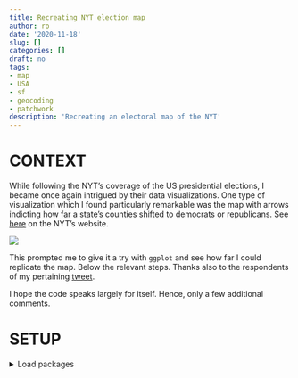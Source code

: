 ```yaml
---
title: Recreating NYT election map
author: ro
date: '2020-11-18'
slug: []
categories: []
draft: no
tags:
- map
- USA
- sf
- geocoding
- patchwork
description: 'Recreating an electoral map of the NYT'
---
```


# CONTEXT

While following the NYT's coverage of the US presidential elections, I became once again intrigued by their data visualizations. One type of visualization which I found particularly remarkable was the map with arrows indicting how far a state's counties shifted to democrats or republicans. See [here](https://www.nytimes.com/interactive/2020/11/07/us/elections/pennsylvania-counties-battleground-state.html){target="_blank"} on the NYT's website.

![](index_files/Capture.PNG)

This prompted me to give it a try with `ggplot` and see how far I could replicate the map. Below the relevant steps. Thanks also to the respondents of my pertaining [tweet](https://twitter.com/zoowalk/status/1325486039687782400){target="_blank"}.

I hope the code speaks largely for itself. Hence, only a few additional comments.

# SETUP

<details closed>

<summary>Load packages</summary>

Load the relevant packages.

```r
library(jsonlite)
library(ggtext)
library(extrafont)
loadfonts(device = "win", quiet = T)
library(sf)
library(patchwork)
library(knitr)
library(svglite)
library(tidyverse)

plot_bg_color <- readr::read_file(file=here::here("themes", "hugo-theme-basic", "static", "css",
                                                  "style.css")) %>% 
  str_extract(., regex("(?<=background-color:).*?(?=;)")) %>% str_trim()
```

<details closed>

<summary>Code: Define rmarkdown options</summary>

```r
knit_hooks$set(wrap = function(before, options, envir) {
  if (before) {
    paste0("<", options$wrap, ">")
  } else {
    paste0("</", options$wrap, ">")
  }
})

knitr::knit_hooks$set(crop = knitr::hook_pdfcrop)


knitr::opts_chunk$set(
 	fig.align = "left",
	message = FALSE,
	warning = FALSE,
 	dev = "svglite",
#	dev.args = list(type = "CairoPNG"),
	dpi = 300,
 	out.width = "100%"
)
options(width = 180, dplyr.width = 150)
```

</details>

# CREATE MAP

## Get electoral results

<details open>

<summary>Code: Get election results </summary>

```r

# 2020 results ------------------------------------------------------------

results <- "https://www.nbcnews.com/politics/2020-elections/pennsylvania-president-results?format=json"
df_results <- jsonlite::fromJSON(results, flatten=T)

Biden <- df_results$candidateCountyResults$countyResults[[1]]
Biden <- Biden %>%
  mutate(candidate="Biden",
         party="democrat")

Trump <- df_results$candidateCountyResults$countyResults[[2]]
Trump <- Trump %>%
  mutate(candidate="Trump",
         party="republican")

df_2020 <- bind_rows(Biden, Trump) %>% 
  mutate(year=2020) %>% 
  select(year, county=countyName, party, candidate, vote_share=percentOfVote,
         vote_absolute=votesReceived,
         -isLeading, county=countyName)


# 2016 results ------------------------------------------------------------
# source: https://dataverse.harvard.edu/dataset.xhtml?persistentId=doi:10.7910/DVN/VOQCHQ#
df_2016 <- readxl::read_xlsx(here::here("blog_data", "nyt_map","results2016.xlsx")) %>% 
  select(year, state, county, candidate, party, contains("votes")) %>% 
  filter(year==2016 & state=="Pennsylvania") %>% 
  group_by(county) %>% 
  mutate(vote_share=candidatevotes/totalvotes*100) %>% 
  select(year, county, party, candidate, vote_absolute=candidatevotes, vote_share) %>% 
  ungroup()

# combine -----------------------------------------------------------------

df_combined <- bind_rows(df_2016, df_2020) %>% 
  filter(party %in% c("democrat", "republican")) %>% 
  ungroup()

# Since there are also other candidates than Trump and Biden (yes, really), its not ok to simply use the difference between their 2020 and 2016 results. There are counties in which both candidates increased their vote share. Hence, whether a county became more democrat or republican has to be calculated on the basis of their joint votes (share).

#change
df_all <- df_combined %>% 
  group_by(county, party) %>% 
  arrange(desc(year), .by_group=T) %>% 
  mutate(change=vote_share-lead(vote_share)) %>% 
  group_by(year, county) %>% 
  mutate(vote_share_combined=sum(vote_share)) %>% 
  ungroup() %>% 
  mutate(vote_share_party=vote_share/vote_share_combined*100) %>% 
  group_by(county, party) %>% 
  arrange(desc(year), .by_group = T) %>% 
  mutate(nchange_parties=vote_share_party-lead(vote_share_party),
         change_vote_absolute=vote_absolute-lead(vote_absolute)) %>% 
  ungroup()
```


```r

df_change <- df_combined %>% 
  pivot_longer(cols=contains("vote"),
               names_to = "indicator") %>% 
  group_by(county, party, indicator) %>% 
  arrange(desc(year), .by_group = T) %>% 
  mutate(change=value-lead(value) %>% 
           round(., digits = 2)) %>% 
  ungroup()


df_change <- df_change %>% 
  filter(year=="2020") %>% 
  group_by(county, indicator) %>% 
  arrange(desc(party), .by_group = T) %>% 
  summarise(party_diff=change-lead(change)) %>% 
  filter(!is.na(party_diff)) %>% 
  pivot_wider(id_cols = "county",
              values_from = "party_diff",
              names_from="indicator",
              names_glue="diff_change_{indicator}") %>% 
  mutate(party=case_when(diff_change_vote_share < 0 ~ "democrat",
                         diff_change_vote_share > 0 ~ "republican"))


  
```


</details>

## Create map

<details open>

<summary>Code: Create maps</summary>

```r
#import shapefile
#https://data-pennshare.opendata.arcgis.com/datasets/pennsylvania-county-boundaries
pa <- st_read(here::here("blog_data", "nyt_map","shapefile",
                         "county_boundary.shp"),
              quiet=T) %>% 
  st_transform(32617)


#extract x and y positions from the geometry column
sf_cent <- st_centroid(pa) %>% 
  mutate(point_x=map_dbl(geometry, pluck, 1),
         point_y=map_dbl(geometry, pluck, 2))
```

</details>

Calculate center of each county for the starting position of the arrows (=centroids for each polygon) as well as the length of the arrows. The arrows of in the NYT's plot have an angle of 20 degrees (e.g. the measurement tool in Gimp allows you to get the angle). With this angle and the desired length (=difference of % changes of republicans and democrats) we can calculate the horizontal and vertical distance of the arrows' end from their starting position. The cos and sin functions are  our friends here (remember from high school..., if not see [here](https://en.wikipedia.org/wiki/Trigonometric_functions){target="_blank"}).

<details open>
<summary>Code: Calculate centroids</summary>

```r
# data --------------------------------------------------------------------

scale_factor <- 10^3.65

sf_cent2 <- sf_cent %>% 
  # left_join(., df_change %>% select(county, party, change_parties, change_vote_absolute) %>% 
  left_join(., df_change %>% 
              # select(county, party, change_parties) %>% 
              mutate(county=stringr::str_to_upper(county)),
            by=c("COUNTY_NAM"="county")) %>% 
  mutate(x_change=diff_change_vote_share*sin(20),
         y_change=abs(diff_change_vote_share)*cos(20)) %>% 
  mutate(point_x_end=point_x+(x_change*scale_factor),
         point_y_end=(y_change*scale_factor)+point_y)
```
</details>


Use the `googleway` package to get the long/lat details for Philly and Pittsburgh (see [here](https://werk.statt.codes/post/primary-schools-in-vienna/){target="_blank"} for another blog where I used the package quite heavily.)

<details open>
<summary>Code: Geocode cities</summary>
```r
# data for pittsburgh and philadelphia ------------------------------------

library(googleway)
cities <- c("Philadelphia", "Pittsburgh")
df_cities <- map_dfr(cities, ~google_geocode(address=.x, 
                                             key=Sys.getenv("googleway"),
                                             simplify = T)) 

df_cities_geom <- df_cities$results$geometry$location

df_cities_add <- df_cities$results$formatted_address %>% enframe(., name=NULL, value="city")

df_cities <- bind_cols(df_cities_geom, df_cities_add)

sf_cities <- st_as_sf(df_cities, coords = c("lng", "lat"), remove = FALSE, 
         crs = 4326, agr = "constant") %>% 
  st_transform(32617)
```
</details>

### Main map

Create the main plot with the map.

<details open>
<summary>Code: map</summary>
```r
# plot --------------------------------------------------------------------

pl_map <- ggplot()+
  labs(
    # title = 'The Vote in Battleground States<br>
    #    <span style="color:#606060;font-size:35pt;font-family:Times;">Pennsylvania</span>',
    caption="graph remake: Roland Schmidt|@zoowalk|https://werk.statt.codes\noriginal: https://nyti.ms/3lftRDe"
  )+
  geom_sf(data=pa, 
          size=.1,
          fill="white")+
  geom_sf(data = sf_cities, 
          size=1.5,
          color = 'grey50') +
  geom_sf_text(data = sf_cities,
                aes(label=city %>% 
                      str_extract(., regex("[:alpha:]*"))),
               nudge_y = -10^4.2,
               size=3.2,
               family="Arial",
               color="grey50")+
  geom_segment(data=sf_cent2,
               aes(x=point_x,
                   xend=point_x_end,
                   y=point_y,
                   yend=point_y_end,
                   size=abs(diff_change_vote_absolute),
                   color=party),
               linejoin="mitre",
               arrow=arrow(length=unit(0.2, "cm"),
                           angle=15,
                           type="closed"))+
  scale_x_continuous(expand=expansion(mult=c(.1,.3)))+
  scale_size_continuous(range=c(0,3))+
  scale_color_manual(values=c(democrat="#3f95b0", republican="#ba6b67"))+
  theme_void()+
  theme(plot.background = element_rect(fill=plot_bg_color),
   plot.title = element_markdown(hjust = .5,
                                 lineheight = 3,
                                 color="#606060"
                                 ),
   plot.margin = margin(0,0,0,0, unit="cm"),
   plot.caption = element_text(hjust=0, 
                               family = "Arial",
                               lineheight = 1,
                               color="grey60"),
        legend.position = "none")

```
</details>

```r
pl_map
```

### Legend

Create a second plot which shows the legend in the graph.

<details open>
<summary>Code: legend inset</summary>
```r
# inset -------------------------------------------------------------------

df_inset <- data.frame(
  stringsAsFactors = FALSE,
             party = c("republican", "democrat"),
            x = c(.5L, -.5L),
              xend = c(3L, -3L),
            y = c(0L, 0L),
              yend = c(.5L, .5L)
)

pl_inset <-  df_inset %>% 
ggplot()+
  labs(title="Shift from 2016",
       subtitle="In counties that have reported\n almost all of their votes")+
  geom_segment(aes(x=x,
                   xend=xend,
                   y=y,
                   yend=yend,
                   color=party),
               size=1,
               linejoin="mitre",
               arrow=arrow(length=unit(0.1, "cm"),
                           angle=20,
                           type="closed")
               )+
  geom_text(x=.5, y=-.3, 
            label="More\nRepublican", 
            hjust=0, 
            lineheight=0.8,
            size=3,
            color="grey60", 
            family="Arial")+
  geom_text(x=-.5, y=-.3, label="More\nDemocratic", 
            lineheight=0.8,
            hjust=1, 
            size=3,
            color="grey60", 
            family="Arial")+
  scale_color_manual(values=c(democrat="#3f95b0", republican="#ba6b67"))+
  scale_x_continuous(expand=expansion(ad=c(1,1)), limits=c(-7,7))+
  scale_y_continuous(limits=c(-1,.5), expand=expansion(add=c(0.5, 0.2)))+
  theme_void()+
  theme(legend.position="none",
        plot.title = element_text(hjust = 0.5,
                                  family = "Arial",
                                  face="bold",
                                  color="#606060",
                                  margin = margin(b=0, unit="cm"),
                                  size=13),
        plot.subtitle = element_text(hjust=0.5,
                                     margin = margin(t=0.1, unit="cm"),
                                     size=10,
                                     color="grey60",
                                     family = "Arial"))
```
</details>


```r
pl_inset

```


### Result

Insert the 'legend plot' as an inset by using the latest release of the `patchwork` package (see details [here](https://www.data-imaginist.com/2020/insetting-a-new-patchwork-version/){target="_blank"}). 


<details open>
<summary>Code: Combine plots</summary>
```r
# combine plots -----------------------------------------------------------

pl_combined <- pl_map+inset_element(pl_inset, top=0.9, bottom=0.6, left=0.75, right=1, align_to="full")

```
</details>

Here's the result.

```r
pl_combined

```

And here the original for comparison:

![](index_files/Capture.PNG)

# PENDING DETAILS

For my liking, the plot comes pretty close to the one of the NYT, but a few details are still off. 
*Width of arrows*:  I assumed that the width would be weighted by the absolute number of votes, but apparently that's not what the NYT used. Without any further details available (which I think should be actually mentioned on their site), I can only guess here. *Length of arrows*: There are also a few counties in which the length doesn't really mirror the arrows in the NYT's plot. I am not entirely clear why this is. I strongl assume that's due to differences in the underlying election results, meaning different points in time. 

On a purely aesthetic front, I couldn't find a way how to *remove the white frame around the plot*, despite trying out a few suggested solutions; see [here](https://community.rstudio.com/t/ggsave-aspect-ratio-whitespace-use-case-favicon-for-blogdown/6793/7){target="_blank"}, [here](https://www.pmassicotte.com/post/removing-borders-around-ggplot2-graphs/){target="_blank"}, and [here](https://stackoverflow.com/questions/58723151/remove-white-margin-surrounding-geom-sf-objects-in-r-shiny-ggplot-with-renderp){target="_blank"}. The [`crop` chunk option](https://bookdown.org/yihui/rmarkdown-cookbook/crop-plot.html){target="_blank"} can do the trick, but in this case, with the output an svg, the final result looked quite blurred. 

Overall tough, while the graph is not 100 % identical with the NYT's versions, its sufficiently close for my purpose and available time. And more importantly to me, the basic concept how to create such graphs is now clear to me.
